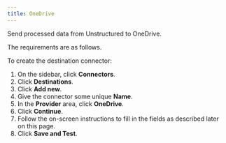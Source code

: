```yaml
---
title: OneDrive
---
```


Send processed data from Unstructured to OneDrive.

The requirements are as follows.


<OneDrivePrerequisites />

To create the destination connector:

1. On the sidebar, click **Connectors**.
2. Click **Destinations**.
3. Click **Add new**.
4. Give the connector some unique **Name**.
5. In the **Provider** area, click **OneDrive**.
6. Click **Continue**. 
7. Follow the on-screen instructions to fill in the fields as described later on this page.
8. Click **Save and Test**.


<OneDriveFields />